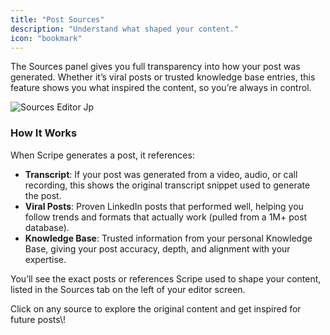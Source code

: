```yaml
---
title: "Post Sources"
description: "Understand what shaped your content."
icon: "bookmark"
---
```


The Sources panel gives you full transparency into how your post was generated. Whether it’s viral posts or trusted knowledge base entries, this feature shows you what inspired the content, so you’re always in control.

![Sources Editor Jp](/images/new-sources.jpg)

### How It Works

When Scripe generates a post, it references:

- **Transcript**: If your post was generated from a video, audio, or call recording, this shows the original transcript snippet used to generate the post.
- **Viral Posts**: Proven LinkedIn posts that performed well, helping you follow trends and formats that actually work (pulled from a 1M\+ post database).
- **Knowledge Base**: Trusted information from your personal Knowledge Base, giving your post accuracy, depth, and alignment with your expertise.

You’ll see the exact posts or references Scripe used to shape your content, listed in the Sources tab on the left of your editor screen.

<Tip>
  Click on any source to explore the original content and get inspired for future posts\!
</Tip>